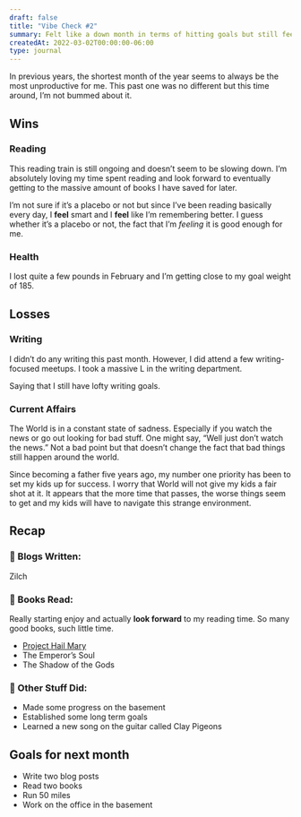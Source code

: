 ```yaml
---
draft: false
title: "Vibe Check #2"
summary: Felt like a down month in terms of hitting goals but still feeling great.
createdAt: 2022-03-02T00:00:00-06:00
type: journal
---
```


In previous years, the shortest month of the year seems to always be the most unproductive for me. This past one was no different but this time around, I’m not bummed about it.

## Wins

### Reading

This reading train is still ongoing and doesn’t seem to be slowing down. I’m absolutely loving my time spent reading and look forward to eventually getting to the massive amount of books I have saved for later.

I’m not sure if it’s a placebo or not but since I’ve been reading basically every day, I **feel** smart and I **feel** like I’m remembering better. I guess whether it’s a placebo or not, the fact that I’m _feeling_ it is good enough for me.

### Health

I lost quite a few pounds in February and I’m getting close to my goal weight of 185.

## Losses

### Writing

I didn’t do any writing this past month. However, I did attend a few writing-focused meetups. I took a massive L in the writing department.

Saying that I still have lofty writing goals.

### Current Affairs

The World is in a constant state of sadness. Especially if you watch the news or go out looking for bad stuff. One might say, “Well just don’t watch the news.” Not a bad point but that doesn’t change the fact that bad things still happen around the world.

Since becoming a father five years ago, my number one priority has been to set my kids up for success. I worry that World will not give my kids a fair shot at it. It appears that the more time that passes, the worse things seem to get and my kids will have to navigate this strange environment.

## Recap

### 📜 Blogs Written:

Zilch

### 📖 Books Read:

Really starting enjoy and actually **look forward** to my reading time. So many good books, such little time.

- [Project Hail Mary](/bookshelf/project-hail-mary "Project Hail Mary")
- The Emperor’s Soul
- The Shadow of the Gods

### 🐜 Other Stuff Did:

- Made some progress on the basement
- Established some long term goals
- Learned a new song on the guitar called Clay Pigeons

## Goals for next month

- Write two blog posts
- Read two books
- Run 50 miles
- Work on the office in the basement
